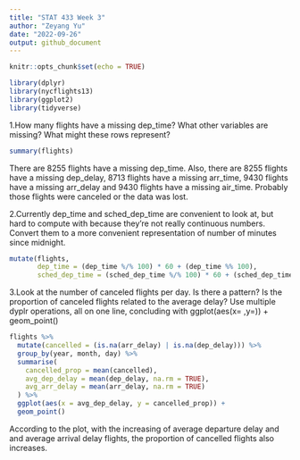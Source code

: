 ```yaml
---
title: "STAT 433 Week 3"
author: "Zeyang Yu"
date: "2022-09-26"
output: github_document
---
```


```r
knitr::opts_chunk$set(echo = TRUE)
```

```r
library(dplyr)
library(nycflights13)
library(ggplot2)
library(tidyverse)
```


1.How many flights have a missing dep_time? What other variables are missing? What might these rows represent?

```r
summary(flights)
```

There are 8255 flights have a missing dep_time. Also, there are 8255 flights have a missing dep_delay, 8713 flights have a missing arr_time, 9430 flights have a missing arr_delay and 9430 flights have a missing air_time. Probably those flights were canceled or the data was lost. 


2.Currently dep_time and sched_dep_time are convenient to look at, but hard to compute with because they’re not really continuous numbers. Convert them to a more convenient representation of number of minutes since midnight.

```r
mutate(flights,
       dep_time = (dep_time %/% 100) * 60 + (dep_time %% 100),
       sched_dep_time = (sched_dep_time %/% 100) * 60 + (sched_dep_time %% 100))
```


3.Look at the number of canceled flights per day. Is there a pattern? Is the proportion of canceled flights related to the average delay? Use multiple dyplr operations, all on one line, concluding with ggplot(aes(x= ,y=)) + geom_point()


```r
flights %>%
  mutate(cancelled = (is.na(arr_delay) | is.na(dep_delay))) %>%
  group_by(year, month, day) %>%
  summarise(
    cancelled_prop = mean(cancelled),
    avg_dep_delay = mean(dep_delay, na.rm = TRUE),
    avg_arr_delay = mean(arr_delay, na.rm = TRUE)
  ) %>%
  ggplot(aes(x = avg_dep_delay, y = cancelled_prop)) +
  geom_point()
```
According to the plot, with the increasing of average departure delay and
and average arrival delay flights, the proportion of cancelled flights also increases. 
